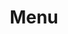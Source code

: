 ---
id: Menu
path: /components/menu

title: Menu
description: Компонент для создания меню.

links:
 - label: source
   url: https://github.yandex-team.ru/search-interfaces/frontend/tree/master/packages/lego-components/src/Menu
 - label: startrek
   url: https://search.yandex-team.ru/stsearch?text=Menu.ts&facet.queue=ISL&facet.type=bug&facet.status=128

tabs:
 - Examples
 - Usage
 - Playground
 - Props
---